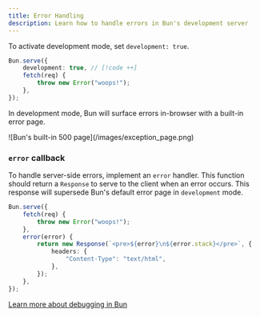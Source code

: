 ```yaml
---
title: Error Handling
description: Learn how to handle errors in Bun's development server
---
```


To activate development mode, set `development: true`.

```ts title="server.ts" icon="/icons/typescript.svg"
Bun.serve({
	development: true, // [!code ++]
	fetch(req) {
		throw new Error("woops!");
	},
});
```

In development mode, Bun will surface errors in-browser with a built-in error page.

<Frame>![Bun's built-in 500 page](/images/exception_page.png)</Frame>

### `error` callback

To handle server-side errors, implement an `error` handler. This function should return a `Response` to serve to the client when an error occurs. This response will supersede Bun's default error page in `development` mode.

```ts
Bun.serve({
	fetch(req) {
		throw new Error("woops!");
	},
	error(error) {
		return new Response(`<pre>${error}\n${error.stack}</pre>`, {
			headers: {
				"Content-Type": "text/html",
			},
		});
	},
});
```

<Info>[Learn more about debugging in Bun](/runtime/debugger)</Info>
